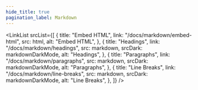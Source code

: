 ```yaml
---
hide_title: true
pagination_label: Markdown
---
```



<FeatureIcon
  src={markdown}
  srcDark={markdownDarkMode}
  alt="Markdown"
  title="Markdown"
/>
<LinkList
  srcList={[
    {
      title: "Embed HTML",
      link: "/docs/markdown/embed-html",
      src: html,
      alt: "Embed HTML",
    },
    {
      title: "Headings",
      link: "/docs/markdown/headings",
      src: markdown,
      srcDark: markdownDarkMode,
      alt: "Headings",
    },
    {
      title: "Paragraphs",
      link: "/docs/markdown/paragraphs",
      src: markdown,
      srcDark: markdownDarkMode,
      alt: "Paragraphs",
    },
    {
      title: "Line Breaks",
      link: "/docs/markdown/line-breaks",
      src: markdown,
      srcDark: markdownDarkMode,
      alt: "Line Breaks",
    },
  ]}
/>
